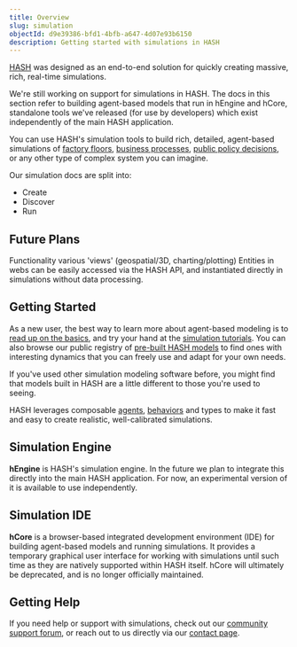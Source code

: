 ```yaml
---
title: Overview
slug: simulation
objectId: d9e39386-bfd1-4bfb-a647-4d07e93b6150
description: Getting started with simulations in HASH
---
```


[HASH](/) was designed as an end-to-end solution for quickly creating massive, rich, real-time simulations.

<Hint style="warning">

We're still working on support for simulations in HASH. The docs in this section refer to building agent-based models that run in hEngine and hCore, standalone tools we've released (for use by developers) which exist independently of the main HASH application.

</Hint>

You can use HASH's simulation tools to build rich, detailed, agent-based simulations of [factory floors](/@hash/warehouse-conveyor1), [business processes](/@hash/interconnected-call-center), [public policy decisions](/@b/sir-infection-network-w-rapid-tests), or any other type of complex system you can imagine.

Our simulation docs are split into:

- Create
- Discover
- Run

## Future Plans

Functionality various 'views' (geospatial/3D, charting/plotting)
Entities in webs can be easily accessed via the HASH API, and instantiated directly in simulations without data processing.

## Getting Started

As a new user, the best way to learn more about agent-based modeling is to [read up on the basics](/docs/simulation/creating-simulations/agent-based-modeling-basics-1), and try your hand at the [simulation tutorials](/docs/simulation/tutorials/hello-hash). You can also browse our public registry of [pre-built HASH models](/models?sort=popularity&query=%40hash) to find ones with interesting dynamics that you can freely use and adapt for your own needs.

If you've used other simulation modeling software before, you might find that models built in HASH are a little different to those you're used to seeing.

HASH leverages composable [agents](/docs/simulation/creating-simulations/anatomy-of-an-agent/), [behaviors](/docs/simulation/creating-simulations/behaviors/) and types to make it fast and easy to create realistic, well-calibrated simulations.

## Simulation Engine

**hEngine** is HASH's simulation engine. In the future we plan to integrate this directly into the main HASH application. For now, an experimental version of it is available to use independently.

## Simulation IDE

**hCore** is a browser-based integrated development environment (IDE) for building agent-based models and running simulations. It provides a temporary graphical user interface for working with simulations until such time as they are natively supported within HASH itself. hCore will ultimately be deprecated, and is no longer officially maintained.

## Getting Help

If you need help or support with simulations, check out our [community support forum](https://hash.ai/discord), or reach out to us directly via our [contact page](https://hash.ai/contact).
